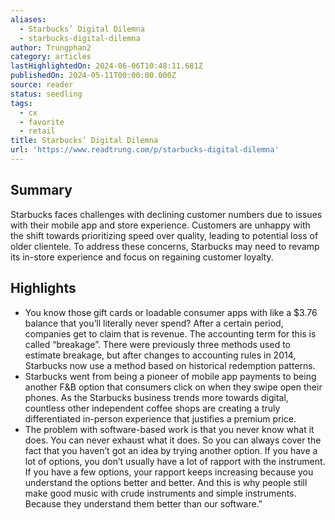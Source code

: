 ```yaml
---
aliases:
  - Starbucks’ Digital Dilemna
  - starbucks-digital-dilemna
author: Trungphan2
category: articles
lastHighlightedOn: 2024-06-06T10:48:11.681Z
publishedOn: 2024-05-11T00:00:00.000Z
source: reader
status: seedling
tags:
  - cx
  - favorite
  - retail
title: Starbucks’ Digital Dilemna
url: 'https://www.readtrung.com/p/starbucks-digital-dilemna'
---
```

## Summary

Starbucks faces challenges with declining customer numbers due to issues with their mobile app and store experience. Customers are unhappy with the shift towards prioritizing speed over quality, leading to potential loss of older clientele. To address these concerns, Starbucks may need to revamp its in-store experience and focus on regaining customer loyalty.

## Highlights

- You know those gift cards or loadable consumer apps with like a $3.76 balance that you’ll literally never spend? After a certain period, companies get to claim that is revenue. The accounting term for this is called “breakage”. There were previously three methods used to estimate breakage, but after changes to accounting rules in 2014, Starbucks now use a method based on historical redemption patterns.
- Starbucks went from being a pioneer of mobile app payments to being another F&B option that consumers click on when they swipe open their phones. As the Starbucks business trends more towards digital, countless other independent coffee shops are creating a truly differentiated in-person experience that justifies a premium price.
- The problem with software-based work is that you never know what it does. You can never exhaust what it does. So you can always cover the fact that you haven’t got an idea by trying another option. If you have a lot of options, you don’t usually have a lot of rapport with the instrument. If you have a few options, your rapport keeps increasing because you understand the options better and better. And this is why people still make good music with crude instruments and simple instruments. Because they understand them better than our software.”
